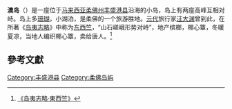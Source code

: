 
{{Infobox islands
| name             = 澳岛
| native name      = Pulau Aur
| native name link = 
| sobriquet        =
| image name       = Small Beach on Pulau Aur.JPG
| image caption    = 澳岛小沙滩景观
| image size       = 250px
| image alt        =
| map = Malaysia Johor#Malaysia
|map_label=Pulau Aur
|label_position=left
|map_mark=Cercle rouge 100%.svg
|map_marksize=20px
| map_caption =澳岛在[[柔佛州|柔佛州]]与[[马来西亚|马来西亚]]的位置
| location         = [[南海|南海]]
| coordinates      = {{coord|2|34|10|N|104|18|18|E|type:isle|display=inline, title}}
| archipelago      = [[马来群岛|马来群岛]]
| total islands    = 1
| major islands    = 
| area             = 
| area_km2         = 5.10
| area_sqmi        =
| rank             = 
| length           =
| length_km        = 
| length_mi        =
| width            =
| width_km         = 
| width_mi         =
| coastline        =
| coastline_km     =
| coastline_mi     =
| highest mount    = 
| elevation        = 
| elevation_m      = 288
| elevation_ft     =
| Country heading  =
| country          = {{MAS}}
| country admin divisions title     = 州
| country admin divisions           = {{flagicon|Johor}} [[柔佛州|柔佛州]]
| country admin divisions title 1 = 县
| country admin divisions 1          = {{flag|Daerah Mersing}}
| country admin divisions title 2   = 
| country admin divisions 2         = 
| country capital                   = 
| country largest city              = 
| country largest city population   = 
| country leader title              = 
| country leader name               = 
| demonym          =
| population       = 170人
| population as of = 
| density_km2      =
| ethnic groups    = [[马来人|马来人]]、[[罗越人|罗越人]]
| website          = 
 
| additional info  =
 
| timezone1        = [[马来西亚标准时间|马来西亚标准时间]] 
| utc_offset1      = +8
| timezone1_DST    = 无
| utc_offset1_DST  = 
| footnotes        =
}}

'''澳岛'''（{{lang-ms|Pulau Aur}}）是一座位于[[马来西亚|马来西亚]][[柔佛州|柔佛州]][[丰盛港县|丰盛港县]]沿海的小岛，岛上有两座高峰互相对峙。岛上多[[珊瑚|珊瑚]]，小湖泊，是柔佛的一个旅游胜地。[[元代|元代]]旅行家[[汪大渊|汪大渊]]曾到此，在所著《[[岛夷志略|岛夷志略]]》中称为[[东西竺|东西竺]]，“山石嵯峨形势对峙”，地产槟榔，椰心簟，冬暖夏凉，当地人编织椰心簟，卖给唐人。<ref>[[:s:島夷誌略#東西竺|《岛夷志略·東西竺》]]</ref>

==參考文獻==
{{Reflist}}
{{柔佛}}

[[Category:丰盛港县|Category:丰盛港县]]
[[Category:柔佛岛屿|Category:柔佛岛屿]]
